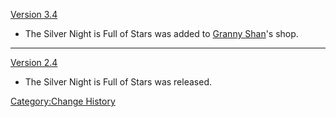 [[Version 3.4]]
* The Silver Night is Full of Stars was added to [[Granny Shan]]'s shop.
----
[[Version 2.4]]
* The Silver Night is Full of Stars was released.
<noinclude>[[Category:Change History]]</noinclude>